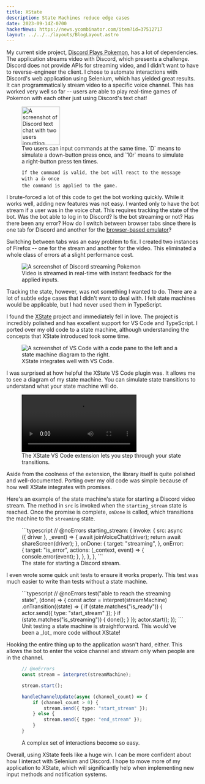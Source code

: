 ```yaml
---
title: XState
description: State Machines reduce edge cases
date: 2023-09-14Z-0700
hackerNews: https://news.ycombinator.com/item?id=37512717
layout: ../../../layouts/BlogLayout.astro
---
```



My current side project, [Discord Plays Pokemon](https://github.com/shepherdjerred/discord-plays-pokemon), has a lot of dependencies. The application streams video with Discord, which presents a challenge. Discord does not provide APIs for streaming video, and I didn't want to have to reverse-engineer the client. I chose to automate interactions with Discord's web application using Selenium, which has yielded great results. It can programmatically stream video to a specific voice channel. This has worked very well so far -- users are able to play real-time games of Pokemon with each other just using Discord's text chat!

<figure>
  <Image src={channel} alt="A screenshot of Discord text chat with two users inputting commands" height="100px" />
  <figcaption>
    Two users can input commands at the same time. `D` means to simulate a down-button press once, and `10r` means to
    simulate a right-button press ten times.

    If the command is valid, the bot will react to the message with a 👍 once
    the command is applied to the game.

  </figcaption>
</figure>

I brute-forced a lot of this code to get the bot working quickly. While it works well, adding new features was not easy. I wanted only to have the bot stream if a user was in the voice chat. This requires tracking the state of the bot. Was the bot able to log in to Discord? Is the bot streaming or not? Has there been any error? How do I switch between browser tabs since there is one tab for Discord and another for the [browser-based emulator](https://www.emulatorjs.com/)?

Switching between tabs was an easy problem to fix. I created two instances of Firefox -- one for the stream and another for the video. This eliminated a whole class of errors at a slight performance cost.

<figure>
  <Image src={game} alt="A screenshot of Discord streaming Pokemon" />
  <figcaption>Video is streamed in real-time with instant feedback for the applied inputs.</figcaption>
</figure>

Tracking the state, however, was not something I wanted to do. There are a lot of subtle edge cases that I didn't want to deal with. I felt state machines would be applicable, but I had never used them in TypeScript.

I found the [XState](https://xstate.js.org/) project and immediately fell in love. The project is incredibly polished and has excellent support for VS Code and TypeScript. I ported over my old code to a state machine, although understanding the concepts that XState introduced took some time.

<figure>
  <Image
    src={diagram}
    alt="A screenshot of VS Code with a code pane to the left and a state machine diagram to the right."
  />
  <figcaption>XState integrates well with VS Code.</figcaption>
</figure>

I was surprised at how helpful the XState VS Code plugin was. It allows me to see a diagram of my state machine. You can simulate state transitions to understand what your state machine will do.

<figure>
  <video controls>
    <source src={simulation} type="video/mp4" />
  </video>
  <figcaption>The XState VS Code extension lets you step through your state transitions.</figcaption>
</figure>

Aside from the coolness of the extension, the library itself is quite polished and well-documented. Porting over my old code was simple because of how well XState integrates with promises.

Here's an example of the state machine's state for starting a Discord video stream. The method in `src` is invoked when the `starting_stream` state is reached. Once the promise is complete, `onDone` is called, which transitions the machine to the `streaming` state.

<figure>
```typescript
// @noErrors
starting_stream: {
    invoke: {
    src: async ({ driver }, _event) => {
        await joinVoiceChat(driver);
        return await shareScreen(driver);
    },
    onDone: {
        target: "streaming",
    },
    onError: {
        target: "is_error",
        actions: (_context, event) => {
            console.error(event);
        },
      },
    },
},
```
  <figcaption>The state for starting a Discord stream.</figcaption>
</figure>

I even wrote some quick unit tests to ensure it works properly. This test was much easier to write than tests without a state machine.

<figure>
```typescript
// @noErrors
test("able to reach the streaming state", (done) => {
  const actor = interpret(streamMachine)
    .onTransition((state) => {
      if (state.matches("is_ready")) {
        actor.send({ type: "start_stream" });
      }
      if (state.matches("is_streaming")) {
        done();
      }
    });
  actor.start();
});
```
  <figcaption>Unit testing a state machine is straightforward. This would've been a _lot_ more code without XState!</figcaption>
</figure>

Hooking the entire thing up to the application wasn't hard, either. This allows the bot to enter the voice channel and stream only when people are in the channel.

<figure>

```typescript
// @noErrors
const stream = interpret(streamMachine);

stream.start();

handleChannelUpdate(async (channel_count) => {
    if (channel_count > 0) {
        stream.send({ type: "start_stream" });
    } else {
        stream.send({ type: "end_stream" });
    }
}

```

  <figcaption>A complex set of interactions become so easy.</figcaption>
</figure>

Overall, using XState feels like a huge win. I can be more confident about how I interact with Selenium and Discord. I hope to move more of my application to XState, which will significantly help when implementing new input methods and notification systems.
